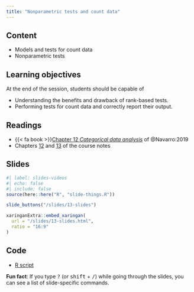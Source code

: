 ```yaml
---
title: "Nonparametric tests and count data"
---
```


## Content

- Models and tests for count data
- Nonparametric tests


## Learning objectives

At the end of the session, students should be capable of

- Understanding the benefits and drawback of rank-based tests.
- Performing tests for count data and correctly report their output.



## Readings

- {{< fa book >}}[Chapter 12 *Categorical data analysis*](https://learningstatisticswithr.com/book/chisquare.html) of @Navarro:2019
-  Chapters [12](https://lbelzile.github.io/math80667a/12-nonparametric.html) and [13](https://lbelzile.github.io/math80667a/13-count.html) of the course notes



## Slides

```r
#| label: slides-videos
#| echo: false
#| include: false
source(here::here("R", "slide-things.R"))
```

```r
slide_buttons("/slides/13-slides")
```


```r
xaringanExtra::embed_xaringan(
  url = "/slides/13-slides.html",
  ratio = "16:9"
)
```


## Code

- [R script](/content/MATH80667A-13-content.R)


:::{.callout-tip}
**Fun fact**: If you type <kbd>?</kbd> (or <kbd>shift</kbd> + <kbd>/</kbd>) while going through the slides, you can see a list of slide-specific commands.
:::
